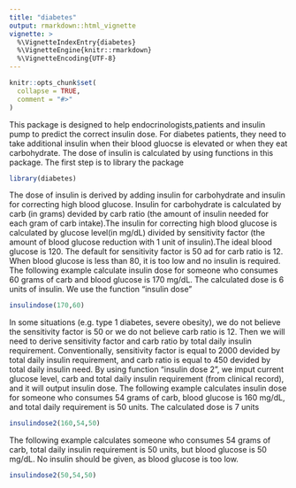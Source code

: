```yaml
---
title: "diabetes"
output: rmarkdown::html_vignette
vignette: >
  %\VignetteIndexEntry{diabetes}
  %\VignetteEngine{knitr::rmarkdown}
  %\VignetteEncoding{UTF-8}
---
```


```r
knitr::opts_chunk$set(
  collapse = TRUE,
  comment = "#>"
)
```
This package is designed to help endocrinologists,patients and insulin pump to predict the correct insulin dose. For diabetes patients, they need to take additional insulin when their blood gluocse is elevated or when they eat carbohydrate. The dose of insulin is calculated by using functions in this package.
The first step is to library the package
```r
library(diabetes)
```
The dose of insulin is derived by adding insulin for carbohydrate and insulin for correcting high blood glucose. Insulin for carbohydrate is calculated by carb (in grams) devided by carb ratio (the amount of insulin needed for each gram of carb intake).The insulin for correcting high blood glucose is calculated by glucose level(in mg/dL) divided by sensitivity factor (the amount of blood glucose reduction with 1 unit of insulin).The ideal blood glucose is 120. The default for sensitivity factor is 50 ad for carb ratio is 12. When blood glucose is less than 80, it is too low and no insulin is required.
The following example calculate insulin dose for someone who consumes 60 grams of carb and blood glucose is 170 mg/dL. The calculated dose is 6 units of insulin. We use the function "insulin dose"
```r
insulindose(170,60)
```
In some situations (e.g. type 1 diabetes, severe obesity), we do not believe the sensitivity factor is 50 or we do not believe carb ratio is 12. Then we will need to derive sensitivity factor and carb ratio by total daily insulin requirement. Conventionally, sensitivity factor is equal to 2000 devided by total daily insulin requirement, and carb ratio is equal to 450 devided by total daily insulin need. 
By using function "insulin dose 2", we imput current glucose level, carb and total daily insulin requirement (from clinical record), and it will output insulin dose.
The following example calculates insulin dose for someone who consumes 54 grams of carb, blood glucose is 160 mg/dL, and total daily requirement is 50 units. The calculated dose is 7 units
```r
insulindose2(160,54,50)
```
The following example calculates someone who consumes 54 grams of carb, total daily insulin requirement is 50 units, but blood glucose is 50 mg/dL. No insulin should be given, as blood glucose is too low. 
```r
insulindose2(50,54,50)
```
